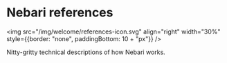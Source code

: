 
# Nebari references
<!-- TODO: Uncomment this section when more pages are added
<div align="center">
    <img src="/img/welcome/references-icon.svg" width="30%" style={{border: "none", paddingBottom: 10 + "px"}} />
</div>
-->

<!-- TODO: Remove this img tag when more pages are added -->

<img src="/img/welcome/references-icon.svg" align="right" width="30%" style={{border: "none", paddingBottom: 10 + "px"}} />


Nitty-gritty technical descriptions of how Nebari works.

<DocCardList items={useCurrentSidebarCategory().items}/>
